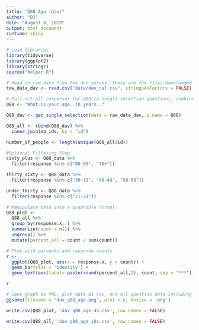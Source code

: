 ```yaml
---
title: "Q88 Age (dav)"
author: "DJ"
date: "August 8, 2019"
output: html_document
runtime: shiny
---
```


```r
# Load libraries
library(tidyverse)
library(ggplot2)
library(stringr)
source("helper.R")
```

```r
# Read in raw data from the dav survey. These are the files downloaded from survey monkey saved as a .csv
raw_data_dav <- read.csv("data/dav_nat.csv", stringsAsFactors = FALSE)
```

```r
# Pull out all responses for Q88 (a single selection question), combine, then determine 'question n'
Q88 <- "What.is.your.age..in.years.."

Q88_dav <- get_single_selection(data = raw_data_dav, q.name = Q88)

Q88_all <- rbind(Q88_dav) %>%
  inner_join(ma_ids, by = "id")

number_of_people <- length(unique(Q88_all$id))
```

```r
#Optional Filtering Step
sixty_plus <- Q88_data %>% 
  filter(response %in% c("60-69", "70+"))

thirty_sixty <- Q88_data %>% 
  filter(response %in% c("30-39", "40-49", "50-59"))

under_thirty <- Q88_data %>% 
  filter(response %in% c("21-29"))
```

```r
# Manipulate data into a graphable format
Q88_plot <-
  Q88_all %>%
  group_by(response.x, ) %>%
  summarize(count = n()) %>%
  ungroup() %>%
  mutate(percent_all = count / sum(count))
```

```r
# Plot with percents and response counts
r <- 
  ggplot(Q88_plot, aes(x = response.x, y = count)) +
  geom_bar(stat = 'identity') +
  geom_text(aes(label= paste(round(percent_all,2), count, sep = "***")))

r
```

```r
# Save graph as PNG, plot data as csv, and all question data including response IDs as csv (save question n and N at end of plot file as "_x.x")
ggsave(filename = 'dav_q88_age.png', plot = r, device = 'png')

write.csv(Q88_plot, 'dav_q88_age_45.csv', row.names = FALSE)

write.csv(Q88_all, 'dav_q88_age_ids.csv', row.names = FALSE)
```
